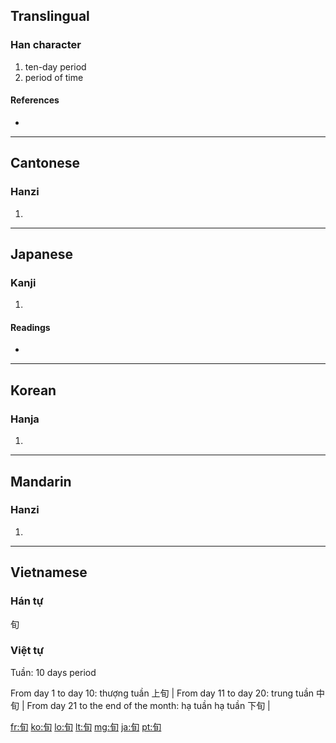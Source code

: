 ==Translingual==

===Han character===
{{Han char|rn=72|rad=日|as=02|sn=6|four=2762<sub>0</sub>|canj=心日 (PA)}}

# ten-day period
# period of time

====References====
* {{Han ref|kx=0489.160|dkj=13746|dj=0850.130|hdz=21485.030|uh=65EC|ud=26092|bh=A6AF|bd=42671}}

----

==Cantonese==

===Hanzi===
{{yue-hanzi|jyut=|y=cheun4}}

# {{defn|Cantonese}}

----

==Japanese==

===Kanji===
{{ja-kanji|grade=c|rs=日02}}

# {{defn|Japanese}}

====Readings====
* {{ja-readings|on=[[じゅん]] (jun), [[しゅん]] (shun)}}

----

==Korean==

===Hanja===
{{ko-hanja|hangeul=순|eumhun=|rv=sun|mr=sun|y=swun}}

# {{defn|Korean}}

----

==Mandarin==

===Hanzi===
{{cmn-hanzi|pin=[[xún]] ([[xun2]])|wg=hsün<sup>2</sup>}}

# {{defn|Mandarin}}

----

==Vietnamese==
{{attention|vi|format, headers wrong}}

===Hán tự===
{{rfc-header|Hán tự|lang=vi}}

旬

===Việt tự===

Tuần: 10 days period

From day 1 to day 10: thượng tuần 上旬 |
From day 11 to day 20: trung tuần 中旬 |
From day 21 to the end of the month: hạ tuần hạ tuần 下旬 |

[[fr:旬]]
[[ko:旬]]
[[lo:旬]]
[[lt:旬]]
[[mg:旬]]
[[ja:旬]]
[[pt:旬]]